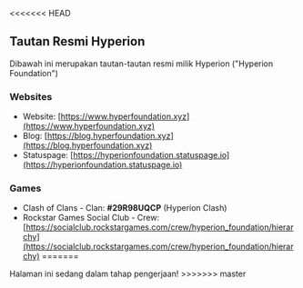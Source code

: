 <<<<<<< HEAD
## Tautan Resmi Hyperion
Dibawah ini merupakan tautan-tautan resmi milik Hyperion ("Hyperion Foundation")

### Websites
- Website: [https://www.hyperfoundation.xyz](https://www.hyperfoundation.xyz)
- Blog: [https://blog.hyperfoundation.xyz](https://blog.hyperfoundation.xyz)
- Statuspage: [https://hyperionfoundation.statuspage.io](https://hyperionfoundation.statuspage.io)

### Games
- Clash of Clans - Clan: **#29R98UQCP** (Hyperion Clash)
- Rockstar Games Social Club - Crew: [https://socialclub.rockstargames.com/crew/hyperion_foundation/hierarchy](https://socialclub.rockstargames.com/crew/hyperion_foundation/hierarchy)
=======
 
<Callout type="warning" emoji="🚧">
  Halaman ini sedang dalam tahap pengerjaan!
</Callout>
>>>>>>> master
